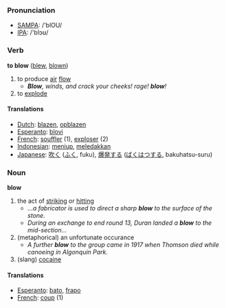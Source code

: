 === Pronunciation ===
*[[w:SAMPA|SAMPA]]: /'blOU/
*[[w:IPA|IPA]]: /'blɔʊ/

=== Verb ===

'''to blow''' ([[blew]], [[blown]])

# to produce [[air]] [[flow]]
#* '''''Blow''', winds, and crack your cheeks! rage! '''blow'''!''
# to [[explode]]

==== Translations ====
*[[Dutch]]: [[blazen]], [[opblazen]]
*[[Esperanto]]: [[blovi]]
*[[French]]: [[souffler]] (1), [[exploser]] (2)
*[[Indonesian]]: [[tiup|meniup]], [[ledak|meledakkan]]
*[[Japanese]]: [[吹く]] ([[ふく]], fuku), [[爆発]]する ([[ばくはつ]]する, bakuhatsu-suru)

=== Noun ===

'''blow'''

# the act of [[strike|striking]] or [[hit]]ting
#* ''...a fabricator is used to direct a sharp '''blow''' to the surface of the stone.''
#* ''During an exchange to end round 13, Duran landed a '''blow''' to the mid-section...''
# (metaphorical) an unfortunate occurance
#* ''A further '''blow''' to the group came in 1917 when Thomson died while canoeing in Algonquin Park.''
# (slang) [[cocaine]]

==== Translations ====
*[[Esperanto]]: [[bato]], [[frapo]]
*[[French]]: [[coup]] (1)